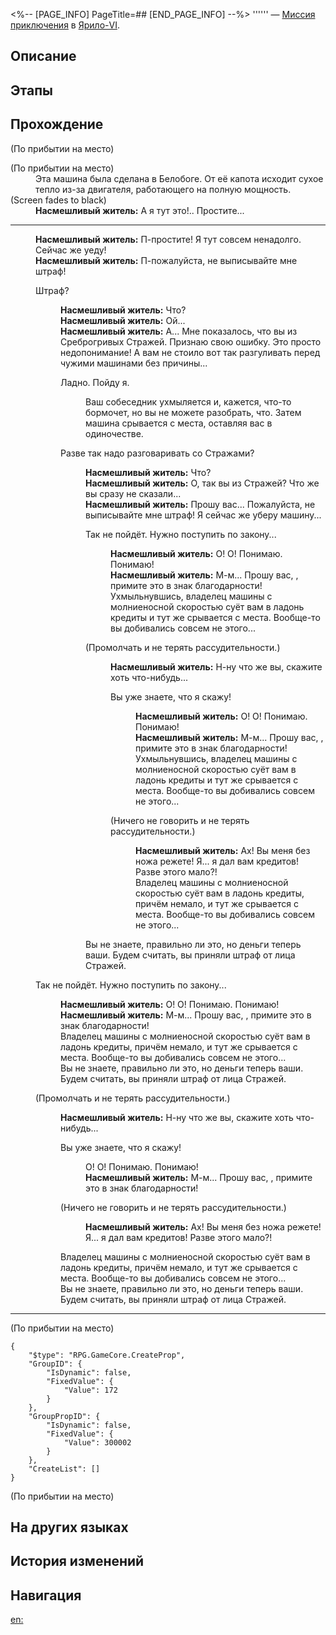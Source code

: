 <%-- [PAGE_INFO]
PageTitle=##
[END_PAGE_INFO] --%>
{{Дополнить|Диалоги.}}
{{Миссия Инфобокс
|id              = 4040123
|Название        = 
|Изображение     = Миссия .png
|Тип             = Миссия приключения
|Событие         = 
|Глава           = 
|Условия         = Завершена [[Миссия Освоения]] «[[Неисчезающие тени]]»
|Персонажи       = Насмешливый житель; Первопроходец
|СтартЛокация    = [[Ярило-VI]] — [[Административный район]]
|Мир             = Ярило-VI
|Предыдущая      = 
|Следующая       = 
|Награды         = Щиты*20; Кредиты*5 000
}}
'''''' — [[Миссия приключения]] в [[Ярило-VI]].

==Описание==
{{Описание|<!--официальное описание из Перекрёстка судеб-->}}

==Этапы==


==Прохождение==
{{Дополнить}}
;(По прибытии на место)

;(По прибытии на место)
:Эта машина была сделана в Белобоге. От её капота исходит сухое тепло из-за двигателя, работающего на полную мощность.
;(Screen fades to black)
:'''Насмешливый житель:''' А я тут это!.. Простите...
----
:'''Насмешливый житель:''' П-простите! Я тут совсем ненадолго. Сейчас же уеду!
:'''Насмешливый житель:''' П-пожалуйста, не выписывайте мне штраф!
:{{Диалог|Стрелка}} Штраф?
::'''Насмешливый житель:''' Что?
::'''Насмешливый житель:''' Ой...
::'''Насмешливый житель:''' А... Мне показалось, что вы из Среброгривых Стражей. Признаю свою ошибку. Это просто недопонимание! А вам не стоило вот так разгуливать перед чужими машинами без причины...
::{{Диалог|Стрелка}} Ладно. Пойду я.
:::Ваш собеседник ухмыляется и, кажется, что-то бормочет, но вы не можете разобрать, что. Затем машина срывается с места, оставляя вас в одиночестве.
::{{Диалог|Стрелка}} Разве так надо разговаривать со Стражами?
:::'''Насмешливый житель:''' Что?
:::'''Насмешливый житель:''' О, так вы из Стражей? Что же вы сразу не сказали...
:::'''Насмешливый житель:''' Прошу вас... Пожалуйста, не выписывайте мне штраф! Я сейчас же уберу машину...
:::{{Диалог|Стрелка}} Так не пойдёт. Нужно поступить по закону...
::::'''Насмешливый житель:''' О! О! Понимаю. Понимаю!
::::'''Насмешливый житель:''' М-м... Прошу вас, {{MC|м=господин|ж=госпожа}}, примите это в знак благодарности!
::::Ухмыльнувшись, владелец машины с молниеносной скоростью суёт вам в ладонь кредиты и тут же срывается с места. Вообще-то вы добивались совсем не этого...
:::{{Диалог|Стрелка}} (Промолчать и не терять рассудительности.)
::::'''Насмешливый житель:''' Н-ну что же вы, скажите хоть что-нибудь...
::::{{Диалог|Стрелка}} Вы уже знаете, что я скажу!
:::::'''Насмешливый житель:''' О! О! Понимаю. Понимаю!
:::::'''Насмешливый житель:''' М-м... Прошу вас, {{MC|м=господин|ж=госпожа}}, примите это в знак благодарности!
:::::Ухмыльнувшись, владелец машины с молниеносной скоростью суёт вам в ладонь кредиты и тут же срывается с места. Вообще-то вы добивались совсем не этого...
::::{{Диалог|Стрелка}} (Ничего не говорить и не терять рассудительности.)
:::::'''Насмешливый житель:''' Ах! Вы меня без ножа режете! Я... я дал вам кредитов! Разве этого мало?!
:::::Владелец машины с молниеносной скоростью суёт вам в ладонь кредиты, причём немало, и тут же срывается с места. Вообще-то вы добивались совсем не этого...
:::Вы не знаете, правильно ли это, но деньги теперь ваши. Будем считать, вы приняли штраф от лица Стражей.
:{{Диалог|Стрелка}} Так не пойдёт. Нужно поступить по закону...
::'''Насмешливый житель:''' О! О! Понимаю. Понимаю!
::'''Насмешливый житель:''' М-м... Прошу вас, {{MC|м=господин|ж=госпожа}}, примите это в знак благодарности!
::Владелец машины с молниеносной скоростью суёт вам в ладонь кредиты, причём немало, и тут же срывается с места. Вообще-то вы добивались совсем не этого...
::Вы не знаете, правильно ли это, но деньги теперь ваши. Будем считать, вы приняли штраф от лица Стражей.
:{{Диалог|Стрелка}} (Промолчать и не терять рассудительности.)
::'''Насмешливый житель:''' Н-ну что же вы, скажите хоть что-нибудь...
::{{Диалог|Стрелка}} Вы уже знаете, что я скажу!
:::О! О! Понимаю. Понимаю!
:::'''Насмешливый житель:''' М-м... Прошу вас, {{MC|м=господин|ж=госпожа}}, примите это в знак благодарности!
::{{Диалог|Стрелка}} (Ничего не говорить и не терять рассудительности.)
:::'''Насмешливый житель:''' Ах! Вы меня без ножа режете! Я... я дал вам кредитов! Разве этого мало?!
::Владелец машины с молниеносной скоростью суёт вам в ладонь кредиты, причём немало, и тут же срывается с места. Вообще-то вы добивались совсем не этого...
::Вы не знаете, правильно ли это, но деньги теперь ваши. Будем считать, вы приняли штраф от лица Стражей.
----

;(По прибытии на место)
:<!--3-second delay-->
<pre>{
	"$type": "RPG.GameCore.CreateProp",
	"GroupID": {
		"IsDynamic": false,
		"FixedValue": {
			"Value": 172
		}
	},
	"GroupPropID": {
		"IsDynamic": false,
		"FixedValue": {
			"Value": 300002
		}
	},
	"CreateList": []
}</pre>
;(По прибытии на место)
{{Диалог Конец}}

==На других языках==
{{На других языках
|en   = 
|zhs  = 
|zht  = 
|ja   = 
|ko   = 
|es   = 
|fr   = 
|ru   = 
|th   = 
|vi   = 
|de   = 
|id   = 
|pt   = 
}}

==История изменений==
{{История изменений|3.5}}

==Навигация==
{{Миссия приключения Навбокс|Глава }}

[[en:]]
